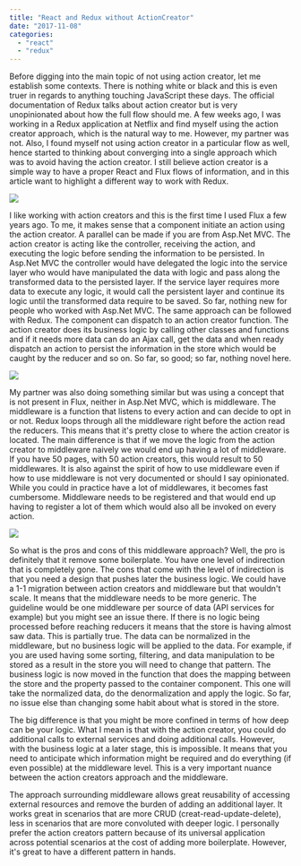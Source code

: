 ```yaml
---
title: "React and Redux without ActionCreator"
date: "2017-11-08"
categories: 
  - "react"
  - "redux"
---
```


Before digging into the main topic of not using action creator, let me establish some contexts. There is nothing white or black and this is even truer in regards to anything touching JavaScript these days. The official documentation of Redux talks about action creator but is very unopinionated about how the full flow should me. A few weeks ago, I was working in a Redux application at Netflix and find myself using the action creator approach, which is the natural way to me. However, my partner was not. Also, I found myself not using action creator in a particular flow as well, hence started to thinking about converging into a single approach which was to avoid having the action creator. I still believe action creator is a simple way to have a proper React and Flux flows of information, and in this article want to highlight a different way to work with Redux.

![](images/AspNetMvcSimpleModel.png)

I like working with action creators and this is the first time I used Flux a few years ago. To me, it makes sense that a component initiate an action using the action creator. A parallel can be made if you are from Asp.Net MVC. The action creator is acting like the controller, receiving the action, and executing the logic before sending the information to be persisted. In Asp.Net MVC the controller would have delegated the logic into the service layer who would have manipulated the data with logic and pass along the transformed data to the persisted layer. If the service layer requires more data to execute any logic, it would call the persistent layer and continue its logic until the transformed data require to be saved. So far, nothing new for people who worked with Asp.Net MVC. The same approach can be followed with Redux. The component can dispatch to an action creator function. The action creator does its business logic by calling other classes and functions and if it needs more data can do an Ajax call, get the data and when ready dispatch an action to persist the information in the store which would be caught by the reducer and so on. So far, so good; so far, nothing novel here.

![](images/ReduxWithActionCreators.png)

My partner was also doing something similar but was using a concept that is not present in Flux, neither in Asp.Net MVC, which is middleware. The middleware is a function that listens to every action and can decide to opt in or not. Redux loops through all the middleware right before the action read the reducers. This means that it's pretty close to where the action creator is located. The main difference is that if we move the logic from the action creator to middleware naively we would end up having a lot of middleware. If you have 50 pages, with 50 action creators, this would result to 50 middlewares. It is also against the spirit of how to use middleware even if how to use middleware is not very documented or should I say opinionated. While you could in practice have a lot of middlewares, it becomes fast cumbersome. Middleware needs to be registered and that would end up having to register a lot of them which would also all be invoked on every action.

![](images/ReduxWithMiddlewareOnly.png)

So what is the pros and cons of this middleware approach? Well, the pro is definitely that it remove some boilerplate. You have one level of indirection that is completely gone. The cons that come with the level of indirection is that you need a design that pushes later the business logic. We could have a 1-1 migration between action creators and middleware but that wouldn't scale. It means that the middleware needs to be more generic. The guideline would be one middleware per source of data (API services for example) but you might see an issue there. If there is no logic being processed before reaching reducers it means that the store is having almost saw data. This is partially true. The data can be normalized in the middleware, but no business logic will be applied to the data. For example, if you are used having some sorting, filtering, and data manipulation to be stored as a result in the store you will need to change that pattern. The business logic is now moved in the function that does the mapping between the store and the property passed to the container component. This one will take the normalized data, do the denormalization and apply the logic. So far, no issue else than changing some habit about what is stored in the store.

The big difference is that you might be more confined in terms of how deep can be your logic. What I mean is that with the action creator, you could do additional calls to external services and doing additional calls. However, with the business logic at a later stage, this is impossible. It means that you need to anticipate which information might be required and do everything (if even possible) at the middleware level. This is a very important nuance between the action creators approach and the middleware.

The approach surrounding middleware allows great reusability of accessing external resources and remove the burden of adding an additional layer. It works great in scenarios that are more CRUD (creat-read-update-delete), less in scenarios that are more convoluted with deeper logic. I personally prefer the action creators pattern because of its universal application across potential scenarios at the cost of adding more boilerplate. However, it's great to have a different pattern in hands.
